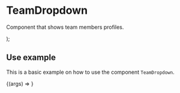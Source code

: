 
<Meta title="Components/Content/TeamDropdown" component={TeamDropdown} />

# TeamDropdown

Component that shows team members profiles.

<Props of={TeamDropdown} />

  <TeamDropdown
    title={args.title}
    userInfoProps={args.userInfoProps}
    bgColor={args.bgColor}
  />
);

## Use example

This is a basic example on how to use the component `TeamDropdown`.

<Canvas>
  <Story
    name="Basic example"
    args={{
      title: 'Development team',
      userInfoProps: [
        {
          user: {
            username: 'Users Name',
            userImg:
              'https://www.semana.com/resizer/AhOjY7VO50nkdLUyhuzX2HcLZuc=/fit-in/768x0/smart/filters:format(jpg):quality(80)/cloudfront-us-east-1.images.arcpublishing.com/semana/KVRYJNDM6FGKPGL6WXPO26HFUA.png',
            userColor: 'yellow',
            description: 'this is a brief description by the user',
            totalPoints: 300,
            level: 2,
            contactsNumber: 40,
            currentTasks: 3,
          },
          backgroundColor: 'red',
          textColor: 'black'
        },
      ],
      bgColor: 'yellow'
    }}
  >
    {(args) => <TeamDropdown {...args} />}
  </Story>
</Canvas>

<ArgsTable of={TeamDropdown} story="Basic example" />
